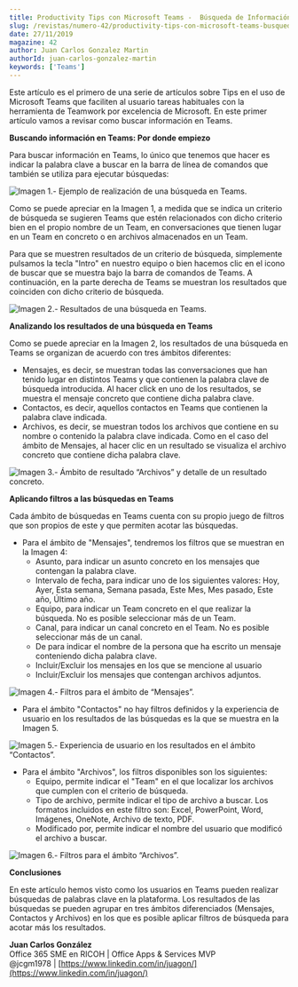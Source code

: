 ```yaml
---
title: Productivity Tips con Microsoft Teams -  Búsqueda de Información
slug: /revistas/numero-42/productivity-tips-con-microsoft-teams-busqueda-de-informacion
date: 27/11/2019
magazine: 42
author: Juan Carlos Gonzalez Martin
authorId: juan-carlos-gonzalez-martin
keywords: ['Teams']
---
```






Este artículo es el primero de una serie de artículos sobre Tips en el uso de Microsoft Teams que faciliten al usuario tareas habituales con la herramienta de Teamwork por excelencia de Microsoft. En este primer artículo vamos a revisar como buscar información en Teams.

**Buscando información en Teams: Por donde empiezo**

Para buscar información en Teams, lo único que tenemos que hacer es indicar la palabra clave a buscar en la barra de línea de comandos que también se utiliza para ejecutar búsquedas:

![Imagen 1.- Ejemplo de realización de una búsqueda en Teams.](../../../images/numero42/productivity-tips-con-microsoft-teams-busqueda-de-informacion/image1.png)

Como se puede apreciar en la Imagen 1, a medida que se indica un criterio de búsqueda se sugieren Teams que estén relacionados con dicho criterio bien en el propio nombre de un Team, en conversaciones que tienen lugar en un Team en concreto o en archivos almacenados en un Team.

Para que se muestren resultados de un criterio de búsqueda, simplemente pulsamos la tecla "Intro" en nuestro equipo o bien hacemos clic en el icono de buscar que se muestra bajo la barra de comandos de Teams. A continuación, en la parte derecha de Teams se muestran los resultados que coinciden con dicho criterio de búsqueda.

![Imagen 2.- Resultados de una búsqueda en Teams.](../../../images/numero42/productivity-tips-con-microsoft-teams-busqueda-de-informacion/image2.png)

**Analizando los resultados de una búsqueda en Teams**

Como se puede apreciar en la Imagen 2, los resultados de una búsqueda en Teams se organizan de acuerdo con tres ámbitos diferentes:

- Mensajes, es decir, se muestran todas las conversaciones que han tenido lugar en distintos Teams y que contienen la palabra clave de búsqueda introducida. Al hacer click en uno de los resultados, se muestra el mensaje concreto que contiene dicha palabra clave.
- Contactos, es decir, aquellos contactos en Teams que contienen la palabra clave indicada.
- Archivos, es decir, se muestran todos los archivos que contiene en su nombre o contenido la palabra clave indicada. Como en el caso del ámbito de Mensajes, al hacer clic en un resultado se visualiza el archivo concreto que contiene dicha palabra clave.


![Imagen 3.- Ámbito de resultado “Archivos” y detalle de un resultado concreto.](../../../images/numero42/productivity-tips-con-microsoft-teams-busqueda-de-informacion/image3.png)

**Aplicando filtros a las búsquedas en Teams**

Cada ámbito de búsquedas en Teams cuenta con su propio juego de filtros que son propios de este y que permiten acotar las búsquedas.

- Para el ámbito de "Mensajes", tendremos los filtros que se muestran en la Imagen 4:
    - Asunto, para indicar un asunto concreto en los mensajes que contengan la palabra clave.
    - Intervalo de fecha, para indicar uno de los siguientes valores: Hoy, Ayer, Esta semana, Semana pasada, Este Mes, Mes pasado, Este año, Último año.
    - Equipo, para indicar un Team concreto en el que realizar la búsqueda. No es posible seleccionar más de un Team.
    - Canal, para indicar un canal concreto en el Team. No es posible seleccionar más de un canal.
    - De para indicar el nombre de la persona que ha escrito un mensaje conteniendo dicha palabra clave.
    - Incluir/Excluir los mensajes en los que se mencione al usuario
    - Incluir/Excluir los mensajes que contengan archivos adjuntos.​


![Imagen 4.- Filtros para el ámbito de “Mensajes”.](../../../images/numero42/productivity-tips-con-microsoft-teams-busqueda-de-informacion/image4.png)

- Para el ámbito "Contactos" no hay filtros definidos y la experiencia de usuario en los resultados de las búsquedas es la que se muestra en la Imagen 5.


![Imagen 5.- Experiencia de usuario en los resultados en el ámbito “Contactos”.](../../../images/numero42/productivity-tips-con-microsoft-teams-busqueda-de-informacion/image5.png)

- Para el ámbito "Archivos", los filtros disponibles son los siguientes:
    - Equipo, permite indicar el "Team" en el que localizar los archivos que cumplen con el criterio de búsqueda.
    - Tipo de archivo, permite indicar el tipo de archivo a buscar. Los formatos incluidos en este filtro son: Excel, PowerPoint, Word, Imágenes, OneNote, Archivo de texto, PDF.
    - Modificado por, permite indicar el nombre del usuario que modificó el archivo a buscar.


![Imagen 6.- Filtros para el ámbito “Archivos”.](../../../images/numero42/productivity-tips-con-microsoft-teams-busqueda-de-informacion/image6.png)

**Conclusiones**

En este artículo hemos visto como los usuarios en Teams pueden realizar búsquedas de palabras clave en la plataforma. Los resultados de las búsquedas se pueden agrupar en tres ámbitos diferenciados (Mensajes, Contactos y Archivos) en los que es posible aplicar filtros de búsqueda para acotar más los resultados.



**Juan Carlos González** <br />
Office 365 SME en RICOH | Office Apps & Services MVP <br />
@jcgm1978 | [https://www.linkedin.com/in/juagon/](https://www.linkedin.com/in/juagon/) 
 
